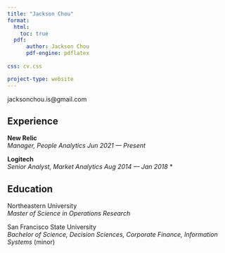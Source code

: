 ```yaml
---
title: "Jackson Chou"
format:
  html:
    toc: true
  pdf:
      author: Jackson Chou
      pdf-engine: pdflatex
    
css: cv.css

project-type: website
---
```


::: {.print-only .contact-block}
jacksonchou.is\@gmail.com
:::

## Experience

**New Relic** <br> *Manager, People Analytics* [*Jun 2021 --- Present*]{.cvdate}

**Logitech** <br> *Senior Analyst, Market Analytics* [*Aug 2014 --- Jan 2018*]{.cvdate}
*

## Education

Northeastern University\
*Master of Science in Operations Research*

San Francisco State University\
*Bachelor of Science, Decision Sciences, Corporate Finance, Information Systems* (minor)
